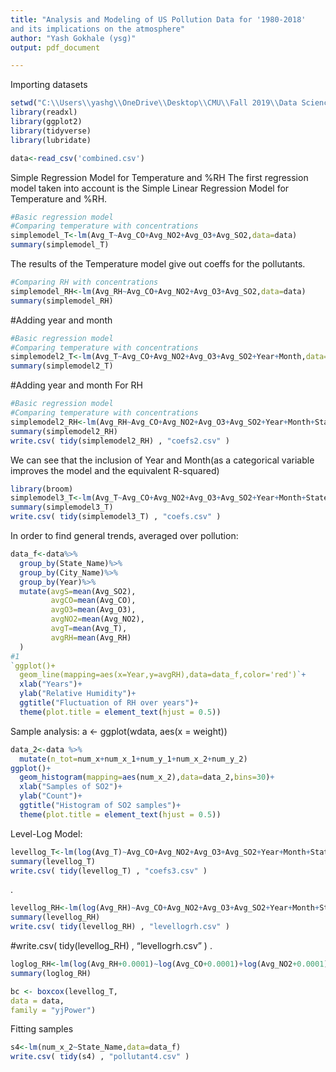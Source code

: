 ---
title: "Analysis and Modeling of US Pollution Data for '1980-2018'
and its implications on the atmosphere"
author: "Yash Gokhale (ysg)"
output: pdf_document

---
Importing datasets

```{r}
setwd("C:\\Users\\yashg\\OneDrive\\Desktop\\CMU\\Fall 2019\\Data Science\\Project\\")
library(readxl)
library(ggplot2)
library(tidyverse)
library(lubridate)

data<-read_csv('combined.csv')
```
Simple Regression Model for Temperature and %RH
The first regression model taken into account is the Simple Linear Regression Model for Temperature and %RH. 
```{r}
#Basic regression model
#Comparing temperature with concentrations
simplemodel_T<-lm(Avg_T~Avg_CO+Avg_NO2+Avg_O3+Avg_SO2,data=data)
summary(simplemodel_T)
```
The results of the Temperature model give out coeffs for the pollutants.
```{r}

#Comparing RH with concentrations
simplemodel_RH<-lm(Avg_RH~Avg_CO+Avg_NO2+Avg_O3+Avg_SO2,data=data)
summary(simplemodel_RH)
```
#Adding year and month
```{r}
#Basic regression model
#Comparing temperature with concentrations
simplemodel2_T<-lm(Avg_T~Avg_CO+Avg_NO2+Avg_O3+Avg_SO2+Year+Month,data=data)
summary(simplemodel2_T)
```
#Adding year and month
For RH
```{r}
#Basic regression model
#Comparing temperature with concentrations
simplemodel2_RH<-lm(Avg_RH~Avg_CO+Avg_NO2+Avg_O3+Avg_SO2+Year+Month+State_Name,data=data)
summary(simplemodel2_RH)
write.csv( tidy(simplemodel2_RH) , "coefs2.csv" )
```

We can see that the inclusion of Year and Month(as a categorical variable improves the model and the equivalent R-squared)

```{r}
library(broom)
simplemodel3_T<-lm(Avg_T~Avg_CO+Avg_NO2+Avg_O3+Avg_SO2+Year+Month+State_Name,data=data)
summary(simplemodel3_T)
write.csv( tidy(simplemodel3_T) , "coefs.csv" )
```
In order to find general trends, averaged over pollution:
```{r}
data_f<-data%>%
  group_by(State_Name)%>%
  group_by(City_Name)%>%
  group_by(Year)%>%
  mutate(avgS=mean(Avg_SO2),
         avgCO=mean(Avg_CO),
         avgO3=mean(Avg_O3),
         avgNO2=mean(Avg_NO2),
         avgT=mean(Avg_T),
         avgRH=mean(Avg_RH)
  )
#1
`ggplot()+
  geom_line(mapping=aes(x=Year,y=avgRH),data=data_f,color='red')`+
  xlab("Years")+
  ylab("Relative Humidity")+
  ggtitle("Fluctuation of RH over years")+
  theme(plot.title = element_text(hjust = 0.5))

```

Sample analysis:
a <- ggplot(wdata, aes(x = weight))
```{r}
data_2<-data %>%
  mutate(n_tot=num_x+num_x_1+num_y_1+num_x_2+num_y_2)
ggplot()+
  geom_histogram(mapping=aes(num_x_2),data=data_2,bins=30)+
  xlab("Samples of SO2")+
  ylab("Count")+
  ggtitle("Histogram of SO2 samples")+
  theme(plot.title = element_text(hjust = 0.5))
```

Level-Log Model:
```{r}
levellog_T<-lm(log(Avg_T)~Avg_CO+Avg_NO2+Avg_O3+Avg_SO2+Year+Month+State_Name,data=data)
summary(levellog_T)
write.csv( tidy(levellog_T) , "coefs3.csv" )
```
.
```{r}
levellog_RH<-lm(log(Avg_RH)~Avg_CO+Avg_NO2+Avg_O3+Avg_SO2+Year+Month+State_Name,data=data)
summary(levellog_RH)
write.csv( tidy(levellog_RH) , "levellogrh.csv" )
```
#write.csv( tidy(levellog_RH) , "levellogrh.csv" )
.
```{r}

loglog_RH<-lm(log(Avg_RH+0.0001)~log(Avg_CO+0.0001)+log(Avg_NO2+0.0001)+log(Avg_O3+0.0001)+log(Avg_SO2+0.0001)+log(Year)+Month+State_Name,data=data)
summary(loglog_RH)
```

```{r}

bc <- boxcox(levellog_T,
data = data,
family = "yjPower")
```
Fitting samples
```{r}
s4<-lm(num_x_2~State_Name,data=data_f)
write.csv( tidy(s4) , "pollutant4.csv" )
```

